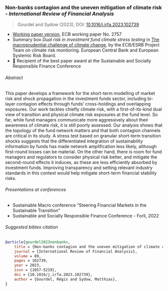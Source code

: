 ### Non-banks contagion and the uneven mitigation of climate risk - _International Review of Financial Analysis_

> Gourdel and Sydow (2023), DOI: [10.1016/j.irfa.2023.102739](https://doi.org/10.1016/j.irfa.2023.102739)

+ [Working paper version](https://www.ecb.europa.eu/pub/pdf/scpwps/ecb.wp2757~80ba1bf7dd.en.pdf), ECB working paper No. 2757
+ Summary box *Dual risk in investment fund climate stress testing* in [The macroprudential challenge of climate change](https://www.esrb.europa.eu/pub/pdf/reports/esrb.ecb.climate_report202207~622b791878.en.pdf), by the ECB/ESRB Project Team on climate risk monitoring. European Central Bank and European Systemic Risk Board.
+ 🥇 Recipient of the best paper award at the Sustainable and Socially Responsible Finance Conference

###### Abstract
This paper develops a framework for the short-term modelling of market risk and shock propagation in the investment funds sector, including bi-layer contagion effects through funds’ cross-holdings and overlapping exposures.
Our work tackles chiefly climate risk, with a first-of-its-kind dual view of transition and physical climate risk exposures at the fund level.
So far, while fund managers communicate more aggressively about their awareness of climate risk, it is still poorly assessed.
Our analysis shows that the topology of the fund network matters and that both contagion channels are critical in its study.
A stress test based on granular short-term transition shocks suggests that the differentiated integration of sustainability information by funds has made network amplification less likely, although first-round losses can be material.
On the other hand, there is room for fund managers and regulators to consider physical risk better, and mitigate the second-round effects it induces, as these are less efficiently absorbed by investment funds.
Improving transparency and setting relevant industry standards in this context would help mitigate short-term financial stability risks.

###### Presentations at conferences

- Sustainable Macro conference “Steering Financial Markets in the Sustainable Transition”
- Sustainable and Socially Responsible Finance Conference - Forlì, 2022

###### Suggested bibtex citation

```bibtex
@article{gourdel2023nonbanks,
    title = {Non-banks contagion and the uneven mitigation of climate risk},
    journal = {International Review of Financial Analysis},
    volume = 89,
    pages = 102739,
    year = 2023,
    issn = {1057-5219},
    doi = {10.1016/j.irfa.2023.102739},
    author = {Gourdel, Régis and Sydow, Matthias},
}
```